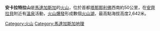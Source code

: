 '''安卡拉特拉山'''是[[馬達加斯加|馬達加斯加]]的[[火山|火山]]，位於首都[[塔那那利佛|塔那那利佛]]西南約50公里，在[[安齊拉貝|安齊拉貝]]附近有[[溫泉|溫泉]]活動，[[火山爆發|火山爆發]]形成數個[[火山湖|火山湖]]，最高點海拔高度2,642米。

{{coord|19|25|S|47|12|E|region:MG_type:mountain_source:GNS-enwiki|display=title}}
{{Madagascar-stub}}

[[Category:火山|Category:火山]]
[[Category:馬達加斯加地理|Category:馬達加斯加地理]]